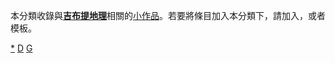 {{Catnav|頁面分類|地理|地理小作品|非洲地理小作品}}
{{Catnav|頁面分類|地理|各大洲地理|非洲地理|非洲地理小作品}}
{{Catnav|頁面分類|地理|各國地理|吉布提地理}}
{{Catnav|頁面分類|各種主題的頁面分類|按國家分類|各國地理|吉布提地理}}
{{hidden category}}
{{WPSS-cat}}
本分類收錄與'''[[吉布提地理|吉布提地理]]'''相關的[[Wikipedia:小作品|小作品]]。若要將條目加入本分類下，請加入'''{{tl|Djibouti-geo-stub}}'''，或者'''{{tl|吉布提地理小作品}}'''模板。

[[Category:吉布提地理|*]]
[[Category:非洲地理小作品|D]]
[[Category:吉布提小作品|G]]